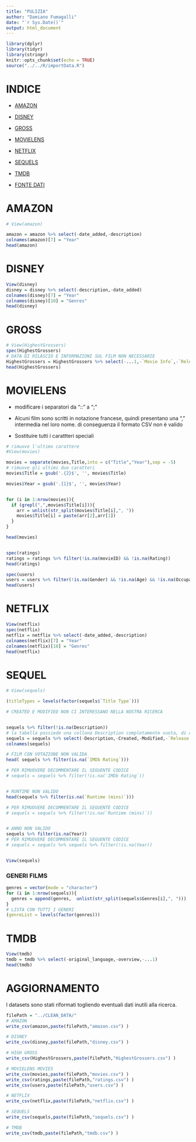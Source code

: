 ```yaml
---
title: "PULIZIA"
author: "Damiano Fumagalli"
date: "`r Sys.Date()`"
output: html_document
---
```


```r
library(dplyr)
library(tidyr)
library(stringr)
knitr::opts_chunk$set(echo = TRUE)
source("../../R/importData.R")
```

# INDICE

-   [AMAZON](#amazon)

-   [DISNEY](#disney)

-   [GROSS](#gross)

-   [MOVIELENS](#movielens)

-   [NETFLIX](#netflix)

-   [SEQUELS](#sequels)

-   [TMDB](#tmdb)

-   [FONTE DATI](./Presentazione.html#fonte-dei-dati)

# AMAZON

```r
# View(amazon)

amazon = amazon %>% select(-date_added,-description)
colnames(amazon)[7] = "Year"
head(amazon)
```

# DISNEY

```r
View(disney)
disney = disney %>% select(-description,-date_added)
colnames(disney)[7] = "Year"
colnames(disney)[10] = "Genres"
head(disney)
```

# GROSS

```r
# View(HighestGrossers)
spec(HighestGrossers)
# DATA DI RILASCIO E INFORMAZIONI SUL FILM NON NECESSARIE
HighestGrossers = HighestGrossers %>% select(-...1,-`Movie Info`,-`Release Date`)
head(HighestGrossers)
```

# MOVIELENS

-   modificare i separatori da "::" a ";"

-   Alcuni film sono scritti in notazione francese, quindi presentano una "," intermedia nel loro nome. di conseguenza il formato CSV non è valido

-   Sostituire tutti i carattteri speciali

```r
# rimuove l'ultimo carattere
#View(movies)

movies = separate(movies,Title,into = c("Title","Year"),sep = -5)
# rimuove gli ultimi due caratteri
movies$Title = gsub('.{2}$', '', movies$Title)

movies$Year = gsub('.{1}$', '', movies$Year)


for (i in 1:nrow(movies)){
  if (grepl(",",movies$Title[i])){
    arr = unlist(str_split(movies$Title[i],", "))
    movies$Title[i] = paste(arr[2],arr[1])
  }
}

head(movies)



```

```r
spec(ratings)
ratings = ratings %>% filter(!is.na(movieID) && !is.na(Rating))
head(ratings)
```

```r
spec(users)
users = users %>% filter(!is.na(Gender) && !is.na(Age) && !is.na(Occupation) && !is.na(Zip))
head(users)
```

# NETFLIX

```r
View(netflix)
spec(netflix)
netflix = netflix %>% select(-date_added,-description)
colnames(netflix)[7] = "Year"
colnames(netflix)[10] = "Genres"
head(netflix)
```

# SEQUEL

```r
# View(sequels)

(titleTypes = levels(factor(sequels$`Title Type`)))

# CREATED E MODIFIED NON CI INTERESSANO NELLA NOSTRA RICERCA


sequels %>% filter(!is.na(Description))
# la tabella possiede una collona Description completamente vuota, di conseguenza è possibile rimuoverla
sequels = sequels %>% select(-Description,-Created,-Modified,-`Release Date`,-Const,-URL)
colnames(sequels)

# FILM CON VOTAZIONE NON VALIDA
head( sequels %>% filter(is.na(`IMDb Rating`)))

# PER RIMUOVERE DECOMMENTARE IL SEGUENTE CODICE
# sequels = sequels %>% filter(!is.na(`IMDb Rating`))


# RUNTIME NON VALIDO
head(sequels %>% filter(is.na(`Runtime (mins)`)))

# PER RIMUOVERE DECOMMENTARE IL SEGUENTE CODICE
# sequels = sequels %>% filter(!is.na(`Runtime (mins)`))


# ANNO NON VALIDO
sequels %>% filter(is.na(Year))
# PER RIMUOVERE DECOMMENTARE IL SEGUENTE CODICE
# sequels = sequels %>% sequels %>% filter(!is.na(Year))


View(sequels)
```

### GENERI FILMS

```r
genres = vector(mode = "character")
for (i in 1:nrow(sequels)){
  genres = append(genres,  unlist(str_split(sequels$Genres[i],", ")))
}
# LISTA CON TUTTI I GENERI
(genreList = levels(factor(genres)))


```

# TMDB

```r
View(tmdb)
tmdb = tmdb %>% select(-original_language,-overview,-...1)
head(tmdb)
```

# AGGIORNAMENTO

I datasets sono stati riformati togliendo eventuali dati inutili alla ricerca.

```r
filePath = "../CLEAN_DATA/"
# AMAZON
write_csv(amazon,paste(filePath,"amazon.csv") )

# DISNEY
write_csv(disney,paste(filePath,"disney.csv") )

# HIGH GROSS
write_csv(HighestGrossers,paste(filePath,"HighestGrossers.csv") )

# MOVIELENS MOVIES
write_csv(movies,paste(filePath,"movies.csv") )
write_csv(ratings,paste(filePath,"ratings.csv") )
write_csv(users,paste(filePath,"users.csv") )

# NETFLIX
write_csv(netflix,paste(filePath,"netflix.csv") )

# SEQUELS
write_csv(sequels,paste(filePath,"sequels.csv") )

# TMDB
write_csv(tmdb,paste(filePath,"tmdb.csv") )

```
